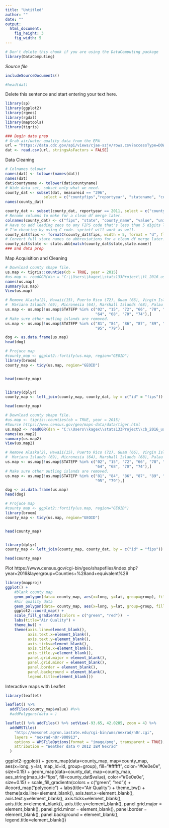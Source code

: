 ```yaml
---
title: "Untitled"
author: ""
date: ""
output: 
  html_document:
    fig_height: 3
    fig_width: 5
---
```

<!-- Don't edit in between this line and the one below -->
```r
# Don't delete this chunk if you are using the DataComputing package
library(DataComputing)
```
*Source file* 
```r
includeSourceDocuments()
```
<!-- Don't edit the material above this line -->

```r
#head(dat)
```


Delete this sentence and start entering your text here.
```r
library(sp)
library(ggplot2)
library(rgeos)
library(rgdal)
library(maptools)
library(tigris)
```
```r
### Begin data prep
# Grab air/water quality data from the EPA
url = "https://data.cdc.gov/api/views/cjae-szjv/rows.csv?accessType=DOWNLOAD"
dat <- read.csv(url, stringsAsFactors = FALSE)
```

Data Cleaning
```r
# Colnames tolower
names(dat) <- tolower(names(dat))
names(dat)
dat$countyname <- tolower(dat$countyname)
# Wide data set, subset only what we need.
county_dat <- subset(dat, measureid == "296", 
                 select = c("countyfips","reportyear", "statename", "countyname", "value", "unitname"))
names(county_dat)

county_dat <- subset(county_dat, reportyear == 2011, select = c("countyfips","statename", "countyname", "value", "unitname"))
# Rename columns to make for a clean df merge later.
colnames(county_dat) <- c("fips", "state", "county_name", "value", "unitname")
# Have to add leading zeos to any FIPS code that's less than 5 digits long to get a good match.
# I'm cheating by using C code. sprintf will work as well.
county_dat$fips <- formatC(county_dat$fips, width = 5, format = "d", flag = "0")
# Convert full state names to abbreviations for a clean df merge later.
county_dat$state <- state.abb[match(county_dat$state,state.name)]
### End data prep
```


Map Acquisition and Cleaning
```r
# Download county shape file.
us.map <- tigris::counties(cb = TRUE, year = 2015)
#us.map <- readOGR(dsn = "C:\\Users\\kagex\\stats133Project\\tl_2016_us_county", layer = "tl_2016_us_county", stringsAsFactors = FALSE)
names(us.map)
summary(us.map)
View(us.map)

```
```r

# Remove Alaska(2), Hawaii(15), Puerto Rico (72), Guam (66), Virgin Islands (78), American Samoa (60)
#  Mariana Islands (69), Micronesia (64), Marshall Islands (68), Palau (70), Minor Islands (74)
us.map <- us.map[!us.map$STATEFP %in% c("02", "15", "72", "66", "78", "60", "69",
                                        "64", "68", "70", "74"),]
# Make sure other outling islands are removed.
us.map <- us.map[!us.map$STATEFP %in% c("81", "84", "86", "87", "89", "71", "76",
                                        "95", "79"),]

dog <- as.data.frame(us.map)
head(dog)

# Projuce map
#county_map <- ggplot2::fortify(us.map, region="GEOID")
library(broom)
county_map <- tidy(us.map, region="GEOID")


head(county_map)


library(dplyr)
county_map <- left_join(county_map, county_dat, by = c("id" = "fips"))

head(county_map)
```

```r
# Download county shape file.
#us.map <- tigris::counties(cb = TRUE, year = 2015)
#Source https://www.census.gov/geo/maps-data/data/tiger.html
us.map2 <- readOGR(dsn = "C:\\Users\\kagex\\stats133Project\\cb_2016_us_county_500k", layer = "cb_2016_us_county_500k", stringsAsFactors = FALSE)
names(us.map2)
summary(us.map2)
View(us.map2)

```
```r
# Remove Alaska(2), Hawaii(15), Puerto Rico (72), Guam (66), Virgin Islands (78), American Samoa (60)
#  Mariana Islands (69), Micronesia (64), Marshall Islands (68), Palau (70), Minor Islands (74)
us.map <- us.map[!us.map$STATEFP %in% c("02", "15", "72", "66", "78", "60", "69",
                                        "64", "68", "70", "74"),]
# Make sure other outling islands are removed.
us.map <- us.map[!us.map$STATEFP %in% c("81", "84", "86", "87", "89", "71", "76",
                                        "95", "79"),]

dog <- as.data.frame(us.map)
head(dog)

# Projuce map
#county_map <- ggplot2::fortify(us.map, region="GEOID")
library(broom)
county_map <- tidy(us.map, region="GEOID")


head(county_map)


library(dplyr)
county_map <- left_join(county_map, county_dat, by = c("id" = "fips"))

head(county_map)
```

Plot
https://www.census.gov/cgi-bin/geo/shapefiles/index.php?year=2016&layergroup=Counties+%28and+equivalent%29

```r
library(mapproj)
ggplot() +
    #blank county map
    geom_polygon(data= county_map, aes(x=long, y=lat, group=group), fill = "white", color="black", size=0.25) +
    #Air quality data
    geom_polygon(data= county_map, aes(x=long, y=lat, group=group, fill = value), color="black", size=0.25) +
    ggplot2::coord_map() +
    scale_fill_gradientn(colors = c("green", "red"))  +
    labs(title="Air Quality") + 
    theme_bw() +
    theme(axis.line=element_blank(),
          axis.text.x=element_blank(),
          axis.text.y=element_blank(),
          axis.ticks=element_blank(),
          axis.title.x=element_blank(),
          axis.title.y=element_blank(),
          panel.grid.major = element_blank(),
          panel.grid.minor = element_blank(),
          panel.border = element_blank(),
          panel.background = element_blank(),
          legend.title=element_blank())
```

Interactive maps with Leaflet
```r
library(leaflet)

leaflet() %>%
  addTiles(county_map$value) #%>%
  #addPolygons(data = )

leaflet() %>% addTiles() %>% setView(-93.65, 42.0285, zoom = 4) %>%
  addWMSTiles(
    "http://mesonet.agron.iastate.edu/cgi-bin/wms/nexrad/n0r.cgi",
    layers = "nexrad-n0r-900913",
    options = WMSTileOptions(format = "image/png", transparent = TRUE),
    attribution = "Weather data © 2012 IEM Nexrad"
  )
```



ggplot2::ggplot() +
    geom_map(data=county_map, map=county_map,
             aes(x=long, y=lat, map_id=id, group=group),
             fill="#ffffff", color="#0e0e0e", size=0.15) +
    geom_map(data=county_dat, map=county_map, aes_string(map_id="fips", fill=county_dat$value),
             color="#0e0e0e", size=0.15) +
    scale_fill_gradientn(colors = c("green", "red"))  +
    #coord_map(“polyconic”) +
    labs(title="Air Quality") + 
    theme_bw() +
    theme(axis.line=element_blank(),
          axis.text.x=element_blank(),
          axis.text.y=element_blank(),
          axis.ticks=element_blank(),
          axis.title.x=element_blank(),
          axis.title.y=element_blank(),
          panel.grid.major = element_blank(),
          panel.grid.minor = element_blank(),
          panel.border = element_blank(),
          panel.background = element_blank(),
          legend.title=element_blank())


